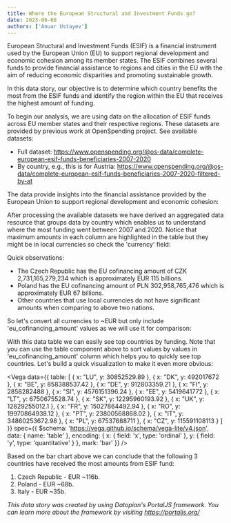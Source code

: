 ```yaml
---
title: Where the European Structural and Investment Funds go?
date: 2023-06-08
authors: ['Anuar Ustayev']
---
```


European Structural and Investment Funds (ESIF) is a financial instrument used by the European Union (EU) to support regional development and economic cohesion among its member states. The ESIF combines several funds to provide financial assistance to regions and cities in the EU with the aim of reducing economic disparities and promoting sustainable growth.

In this data story, our objective is to determine which country benefits the most from the ESIF funds and identify the region within the EU that receives the highest amount of funding.

To begin our analysis, we are using data on the allocation of ESIF funds across EU member states and their respective regions. These datasets are provided by previous work at OpenSpending project. See available datasets:

- Full dataset: https://www.openspending.org/@os-data/complete-european-esif-funds-beneficiaries-2007-2020
- By country, e.g., this is for Austria: https://www.openspending.org/@os-data/complete-european-esif-funds-beneficiaries-2007-2020-filtered-by-at

The data provide insights into the financial assistance provided by the European Union to support regional development and economic cohesion:

<FlatUiTable url="https://storage.openspending.org/complete-european-esif-funds-beneficiaries-2007-2020/eu-esif-funds-beneficiaries-2007-2020-full.csv" />

After processing the available datasets we have derived an aggregated data resource that groups data by country which enables us to understand where the most funding went between 2007 and 2020. Notice that maximum amounts in each column are highlighted in the table but they might be in local currencies so check the 'currency' field:

<FlatUiTable url="https://storage.openspending.org/eu-esif-funds-beneficiaries-2007-2020-full-aggregated-by-country.csv" />

Quick observations:

- The Czech Republic has the EU cofinancing amount of CZK 2,731,165,279,234 which is approximately EUR 115 billions.
- Poland has the EU cofinancing amount of PLN 302,958,765,476 which is approximately EUR 67 billions.
- Other countries that use local currencies do not have significant amounts when comparing to above two nations.

So let's convert all currencies to ~EUR but only include 'eu_cofinancing_amount' values as we will use it for comparison:

<FlatUiTable rawCsv="beneficiary_country_code,eu_cofinancing_amount
AT,0.0
BE,858388537.42
BG,0.0
CY,0.0
CZ,115591108113
DE,912803359.21
DK,492017672
EE,5419641772.0
EL,0.0
ES,0.0
FI,2858282488.0
FR,15027864492.94
HR,0.0
HU,0.0
IE,0.0
IT,34860253672.98
LT,6750675528.74
LU,30852529.89
LV,0.0
MT,0.0
NL,0.0
PL,67537688711
PT,23800568868.02
RO,19970864938.12
SE,0.0
SI,4576151396.24
SK,12295960193.92
UK,12829255012.10" />

With this data table we can easily see top countries by funding. Note that you can use the table component above to sort values by values in 'eu_cofinancing_amount' column which helps you to quickly see top countries. Let's build a quick visualization to make it even more obvious:

<Vega
  data={{
    table: [
      {
        x: "LU",
        y: 30852529.89
      },
      {
        x: "DK",
        y: 492017672
      },
      {
        x: "BE",
        y: 858388537.42
      },
      {
        x: "DE",
        y: 912803359.21
      },
      {
        x: "FI",
        y: 2858282488
      },
      {
        x: "SI",
        y: 4576151396.24
      },
      {
        x: "EE",
        y: 5419641772
      },
      {
        x: "LT",
        y: 6750675528.74
      },
      {
        x: "SK",
        y: 12295960193.92
      },
      {
        x: "UK",
        y: 12829255012.1
      },
      {
        x: "FR",
        y: 15027864492.94
      },
      {
        x: "RO",
        y: 19970864938.12
      },
      {
        x: "PT",
        y: 23800568868.02
      },
      {
        x: "IT",
        y: 34860253672.98
      },
      {
        x: "PL",
        y: 67537688711
      },
      {
        x: "CZ",
        y: 115591108113
      }
    ]
  }}
  spec={{
    $schema: 'https://vega.github.io/schema/vega-lite/v4.json',
    data: {
      name: 'table'
    },
    encoding: {
      x: {
        field: 'x',
        type: 'ordinal'
      },
      y: {
        field: 'y',
        type: 'quantitative'
      }
    },
    mark: 'bar'
  }}
/>

Based on the bar chart above we can conclude that the following 3 countries have received the most amounts from ESIF fund:

1. Czech Republic - EUR ~116b.
2. Poland - EUR ~68b.
3. Italy - EUR ~35b.

_This data story was created by using Datopian's PortalJS framework. You can learn more about the framework by visiting https://portaljs.org/_
